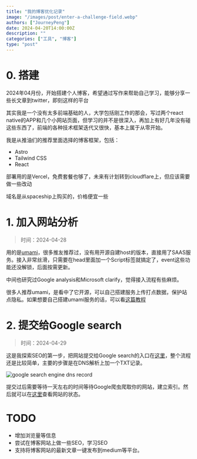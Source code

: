 ```yaml
---
title: "我的博客优化记录"
image: "/images/post/enter-a-challenge-field.webp"
authors: ["JourneyPeng"]
date: 2024-04-20T14:00:00Z
description: ""
categories: ["工具", "博客"]
type: "post"
---
```


# 0. 搭建
2024年04月份，开始搭建个人博客，希望通过写作来帮助自己学习，能够分享一些长文章到twitter，即刻这样的平台

其实我是一个没有太多前端基础的人，大学包括刚工作的那会，写过两个react native的APP和几个小网站页面，但学习的并不是很深入，再加上有好几年没有碰这些东西了，前端的各种技术框架迭代又很快，基本上属于从零开始。

我是从推油们的推荐里面选择的博客框架，包括：

- Astro
- Tailwind CSS
- React
  
部署用的是Vercel，免费套餐也够了，未来有计划转到cloudflare上，但应该需要做一些改动

域名是从spaceship上购买的，价格便宜一些

# 1. 加入网站分析
> 时间：2024-04-28

用的是[umami](https://analytics.us.umami.is/)，很多推友推荐过，没有用开源自建host的版本，直接用了SAAS服务。接入非常丝滑，只需要在head里面加一个Script标签就搞定了，event这些功能还没解锁，后面按需更新。

中间也研究过Google analysis和Microsoft clarify，觉得接入流程有些麻烦。

很多人推荐umami，是看中了它开源，可以自己搭建服务上传打点数据，保护站点隐私。如果想要自己搭建umami服务的话，可以看[这篇教程](https://atpx.com/blog/build-umami-web-analytics/)

# 2. 提交给Google search
> 时间：2024-04-29

这是我探索SEO的第一步，把网站提交给Google search的入口在[这里](https://search.google.com/search-console/welcome)，整个流程还是比较简单，主要的步骤是在DNS解析上加一个TXT记录。

![google search engine dns record](/images/posts/google-search-dns-txt.png)

提交过后需要等待一天左右的时间等待Google爬虫爬取你的网站，建立索引。然后就可以在[这里](https://search.google.com/search-console/about)查看网站的状态。


# TODO
- 增加浏览量等信息
- 尝试在博客网站上做一些SEO，学习SEO
- 支持将博客网站的最新文章一键发布到medium等平台。